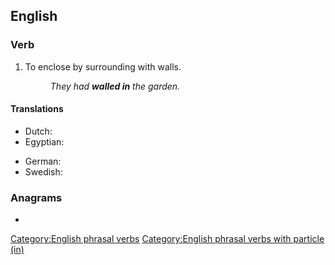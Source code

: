 {{also|Wallin}}
==English==

===Verb===
{{en-verb|walls in|walling in|walled in}}

# To enclose by surrounding with walls.
#: ''They had '''walled in''' the garden.''

====Translations====
{{trans-top|enclose by surrounding with walls}}
* Dutch: {{t+|nl|ommuren}}
* Egyptian: {{t-egy|jnb|h=i-in:n-b-inb-D40}}
{{trans-mid}}
* German: {{t+|de|ummauern}}
* Swedish: {{t|sv|igenmura}}
{{trans-bottom}}

===Anagrams===
* {{anagrams|en|a=aillnw|Willan|inwall|willna}}

[[Category:English phrasal verbs]]
[[Category:English phrasal verbs with particle (in)]]